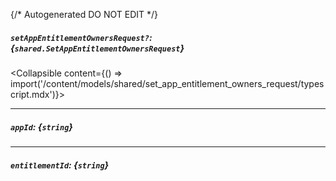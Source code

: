 {/* Autogenerated DO NOT EDIT  */}

##### `setAppEntitlementOwnersRequest?`: *{`shared.SetAppEntitlementOwnersRequest`}*
<Collapsible content={() => import('/content/models/shared/set_app_entitlement_owners_request/typescript.mdx')}>
</Collapsible>

---
##### `appId`: *{`string`}*

---
##### `entitlementId`: *{`string`}*

